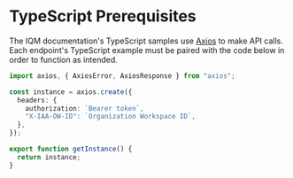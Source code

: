 
# TypeScript Prerequisites

The IQM documentation's TypeScript samples use [Axios<ExternalLink />](https://axios-http.com/intro) to make API calls. Each endpoint's TypeScript example must be paired with the code below in order to function as intended. 

```ts title="prerequisites.ts"
import axios, { AxiosError, AxiosResponse } from "axios";

const instance = axios.create({
  headers: {
    authorization: `Bearer token`,
    "X-IAA-OW-ID": `Organization Workspace ID`,
  },
});

export function getInstance() {
  return instance;
}
```

